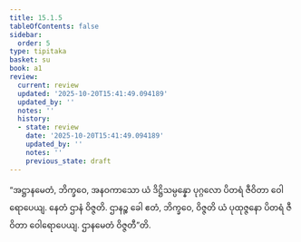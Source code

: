 ```yaml
---
title: 15.1.5
tableOfContents: false
sidebar:
  order: 5
type: tipitaka
basket: su
book: a1
review:
  current: review
  updated: '2025-10-20T15:41:49.094189'
  updated_by: ''
  notes: ''
  history:
  - state: review
    date: '2025-10-20T15:41:49.094189'
    updated_by: ''
    notes: ''
    previous_state: draft
---
```



<DynamicBreadcrumb />


<ReviewStatus review={frontmatter.review} showDetails={true} />

<HypothesisAnnotation frontmatter={frontmatter} />

<Division number="272" book="a1" e="ch" v="15" p="29">

<Paragraph number="362" book="a1">
“အဋ္ဌာနမေတံ, ဘိက္ခဝေ, အနဝကာသော ယံ ဒိဋ္ဌိသမ္ပန္နော ပုဂ္ဂလော ပိတရံ ဇီဝိတာ ဝေါရောပေယျ. နေတံ ဌာနံ ဝိဇ္ဇတိ. ဌာနဉ္စ ခေါ ဧတံ, ဘိက္ခဝေ, ဝိဇ္ဇတိ ယံ ပုထုဇ္ဇနော ပိတရံ ဇီဝိတာ ဝေါရောပေယျ. ဌာနမေတံ ဝိဇ္ဇတီ”တိ.
</Paragraph>
</Division>